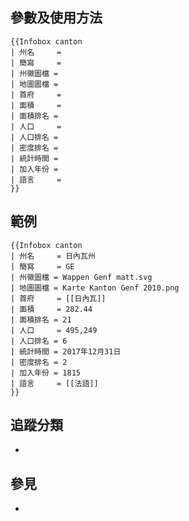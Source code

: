 {{Documentation subpage}}<!-- 在本行下編輯模板說明 -->
{{Uses Infobox settlement}}
<!--
== 概要 ==
-->
== 參數及使用方法 ==
<pre style="overflow:auto;">
{{Infobox canton
| 州名     = 
| 簡寫     = 
| 州徽圖檔 = 
| 地圖圖檔 = 
| 首府     = 
| 面積     = 
| 面積排名 = 
| 人口     = 
| 人口排名 = 
| 密度排名 = 
| 統計時間 = 
| 加入年份 = 
| 語言     = 
}}</pre>

== 範例 ==
{{Infobox canton
| 州名     = 日內瓦州
| 簡寫     = GE
| 州徽圖檔 = Wappen Genf matt.svg
| 地圖圖檔 = Karte Kanton Genf 2010.png
| 首府     = [[日內瓦]]
| 面積     = 282.44
| 面積排名 = 21
| 人口     = 495,249
| 人口排名 = 6
| 統計時間 = 2017年12月31日
| 密度排名 = 2
| 加入年份 = 1815
| 語言     = [[法語]]
}}
<pre style="overflow:auto">
{{Infobox canton
| 州名     = 日內瓦州
| 簡寫     = GE
| 州徽圖檔 = Wappen Genf matt.svg
| 地圖圖檔 = Karte Kanton Genf 2010.png
| 首府     = [[日內瓦]]
| 面積     = 282.44
| 面積排名 = 21
| 人口     = 495,249
| 人口排名 = 6
| 統計時間 = 2017年12月31日
| 密度排名 = 2
| 加入年份 = 1815
| 語言     = [[法語]]
}}
</pre>
<!--
== 重定向 ==

== 注意事项 ==

== 模板编辑说明 ==
-->
== 追蹤分類 ==
*{{clc|在infobox canton使用未知參數的頁面}}

== 參見 ==
*{{tl|Infobox settlement}}
<includeonly>{{Sandbox other||<!-- 本行下加入模板的分類 -->
[[Category:瑞士模板|{{PAGENAME}}]]
[[Category:行政区划信息框模板|欧]]
}}</includeonly>